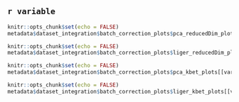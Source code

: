 ## `r variable`

<div class = "row">
<div class="col-md-6">
<div class = "zoomfig">
```r
knitr::opts_chunk$set(echo = FALSE)
metadata$dataset_integration$batch_correction_plots$pca_reducedDim_plots[[variable]]
```
</div>
</div>
<div class="col-md-6">
<div class = "zoomfig">
```r
knitr::opts_chunk$set(echo = FALSE)
metadata$dataset_integration$batch_correction_plots$liger_reducedDim_plots[[variable]]
```
</div>
</div>
</div>

<div class = "row">
<div class="col-md-6">
<div class = "basicfig">
```r
knitr::opts_chunk$set(echo = FALSE)
metadata$dataset_integration$batch_correction_plots$pca_kbet_plots[[variable]]
```
</div>
</div>
<div class="col-md-6">
<div class = "basicfig">
```r
knitr::opts_chunk$set(echo = FALSE)
metadata$dataset_integration$batch_correction_plots$liger_kbet_plots[[variable]]
```
</div>
</div>
</div>
